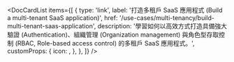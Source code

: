 
<DocCardList
  items={[
    {
      type: 'link',
      label: '打造多租戶 SaaS 應用程式 (Build a multi-tenant SaaS application)',
      href: '/use-cases/multi-tenancy/build-multi-tenant-saas-application',
      description:
        '學習如何以高效方式打造具備強大驗證 (Authentication)、組織管理 (Organization management) 與角色型存取控制 (RBAC, Role-based access control) 的多租戶 SaaS 應用程式。',
      customProps: {
        icon: <OrganizationIcon />,
      },
    },
  ]}
/>
